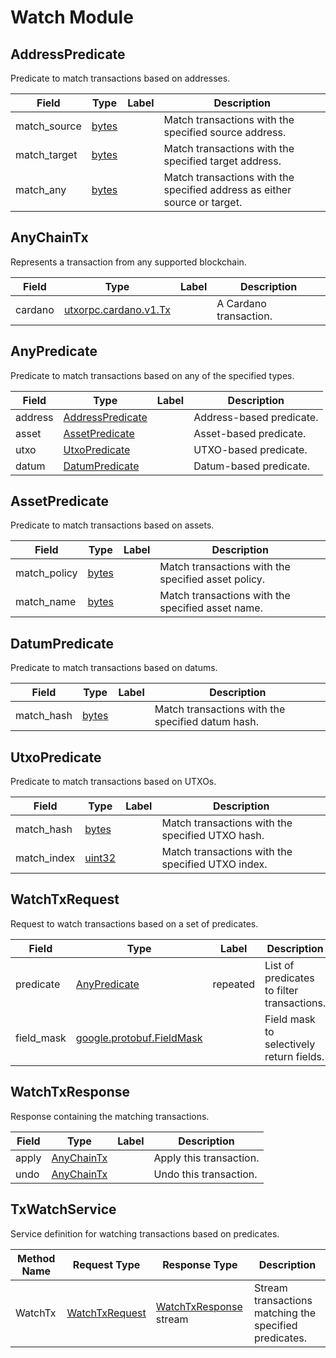 # Watch Module

<a name="utxorpc-watch-v1-AddressPredicate"></a>

## AddressPredicate
Predicate to match transactions based on addresses.


| Field | Type | Label | Description |
| ----- | ---- | ----- | ----------- |
| match_source | [bytes](#bytes) |  | Match transactions with the specified source address. |
| match_target | [bytes](#bytes) |  | Match transactions with the specified target address. |
| match_any | [bytes](#bytes) |  | Match transactions with the specified address as either source or target. |






<a name="utxorpc-watch-v1-AnyChainTx"></a>

## AnyChainTx
Represents a transaction from any supported blockchain.


| Field | Type | Label | Description |
| ----- | ---- | ----- | ----------- |
| cardano | [utxorpc.cardano.v1.Tx](#utxorpc-cardano-v1-Tx) |  | A Cardano transaction. |






<a name="utxorpc-watch-v1-AnyPredicate"></a>

## AnyPredicate
Predicate to match transactions based on any of the specified types.


| Field | Type | Label | Description |
| ----- | ---- | ----- | ----------- |
| address | [AddressPredicate](#utxorpc-watch-v1-AddressPredicate) |  | Address-based predicate. |
| asset | [AssetPredicate](#utxorpc-watch-v1-AssetPredicate) |  | Asset-based predicate. |
| utxo | [UtxoPredicate](#utxorpc-watch-v1-UtxoPredicate) |  | UTXO-based predicate. |
| datum | [DatumPredicate](#utxorpc-watch-v1-DatumPredicate) |  | Datum-based predicate. |






<a name="utxorpc-watch-v1-AssetPredicate"></a>

## AssetPredicate
Predicate to match transactions based on assets.


| Field | Type | Label | Description |
| ----- | ---- | ----- | ----------- |
| match_policy | [bytes](#bytes) |  | Match transactions with the specified asset policy. |
| match_name | [bytes](#bytes) |  | Match transactions with the specified asset name. |






<a name="utxorpc-watch-v1-DatumPredicate"></a>

## DatumPredicate
Predicate to match transactions based on datums.


| Field | Type | Label | Description |
| ----- | ---- | ----- | ----------- |
| match_hash | [bytes](#bytes) |  | Match transactions with the specified datum hash. |






<a name="utxorpc-watch-v1-UtxoPredicate"></a>

## UtxoPredicate
Predicate to match transactions based on UTXOs.


| Field | Type | Label | Description |
| ----- | ---- | ----- | ----------- |
| match_hash | [bytes](#bytes) |  | Match transactions with the specified UTXO hash. |
| match_index | [uint32](#uint32) |  | Match transactions with the specified UTXO index. |






<a name="utxorpc-watch-v1-WatchTxRequest"></a>

## WatchTxRequest
Request to watch transactions based on a set of predicates.


| Field | Type | Label | Description |
| ----- | ---- | ----- | ----------- |
| predicate | [AnyPredicate](#utxorpc-watch-v1-AnyPredicate) | repeated | List of predicates to filter transactions. |
| field_mask | [google.protobuf.FieldMask](#google-protobuf-FieldMask) |  | Field mask to selectively return fields. |






<a name="utxorpc-watch-v1-WatchTxResponse"></a>

## WatchTxResponse
Response containing the matching transactions.


| Field | Type | Label | Description |
| ----- | ---- | ----- | ----------- |
| apply | [AnyChainTx](#utxorpc-watch-v1-AnyChainTx) |  | Apply this transaction. |
| undo | [AnyChainTx](#utxorpc-watch-v1-AnyChainTx) |  | Undo this transaction. |





 

 

 


<a name="utxorpc-watch-v1-TxWatchService"></a>

## TxWatchService
Service definition for watching transactions based on predicates.

| Method Name | Request Type | Response Type | Description |
| ----------- | ------------ | ------------- | ------------|
| WatchTx | [WatchTxRequest](#utxorpc-watch-v1-WatchTxRequest) | [WatchTxResponse](#utxorpc-watch-v1-WatchTxResponse) stream | Stream transactions matching the specified predicates. |

 